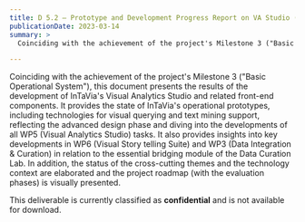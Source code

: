 ```yaml
---
title: D 5.2 – Prototype and Development Progress Report on VA Studio (v.1)
publicationDate: 2023-03-14
summary: >
  Coinciding with the achievement of the project's Milestone 3 ("Basic Operational System"), this document presents the results of the development of InTaVia's Visual Analytics Studio and related front-end components.

---
```


Coinciding with the achievement of the project's Milestone 3 ("Basic Operational System"), this document presents the results of the development of InTaVia's Visual Analytics Studio and related front-end components. It provides the state of InTaVia's operational prototypes, including technologies for visual querying and text mining support, reflecting the advanced design phase and diving into the developments of all WP5 (Visual Analytics Studio) tasks. It also provides insights into key developments in WP6 (Visual Story telling Suite) and WP3 (Data Integration & Curation) in relation to the essential bridging module of the Data Curation Lab. In addition, the status of the cross-cutting themes and the technology context are elaborated and the project roadmap (with the evaluation phases) is visually presented.

This deliverable is currently classified as **confidential** and is not available for download.
